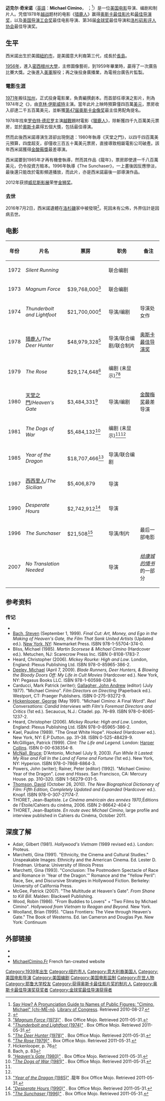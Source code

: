 {{noteTA
|T=zh-hk:米高·契敏奴;zh-tw:麥可·西米諾;zh-cn:迈克尔·奇米诺;
|1=zh-hk:契敏奴;zh-tw:西米諾;zh-cn:奇米诺;
}}
{{Infobox entertainer
|type = 導演
|name=迈克尔·奇米诺<br />{{small|Michael Cimino}}
| birth_date = {{birth date|1939|02|3}}
|birth_place= {{flag|United States|1912}}[[纽约州|纽约州]][[纽约|纽约]]
| death_date = {{death date and age|2016|07|02|1939|2|3}}
|death_place = {{USA}}[[加州|加州]][[比佛利山_(加利福尼亞州)|比佛利山]]
|education=[[耶魯大學|耶魯大學]]<br/><small>（繪畫美術學士，1961年；<br/>繪畫美術碩士，1963年）</small>
|occupation={{hlist|電影導演|製片|編劇|作家}}
|years_active=1974年－1996年（導演）}}

'''迈克尔·奇米诺'''（[[英語|英語]]：'''Michael Cimino'''，{{IPAc-en|tʃ|ɪ|ˈ|m|iː|n|oʊ}} {{respell|chi|MEE|noh}}；<ref>[http://www.loc.gov/nls/other/sayhow.html#c {{Wayback|url=http://www.loc.gov/nls/other/sayhow.html#c |date=20170701163007 }} Say How? A Pronunciation Guide to Names of Public Figures: "Cimino, Michael" [chi-MĒ-nō]. [[Library_of_Congress|Library of Congress]]. Retrieved 2010-08-27.</ref>{{bd|1939年|2月3日|2016年|7月2日|catIdx=Cimino}}）是一位[[美国电影|美国电影]]导演、编剧和制片人。凭借1978年[[越战|越战]]题材的电影《[[猎鹿人|猎鹿人]]》赢得[[奥斯卡最佳影片|奥斯卡最佳影片]]和[[奥斯卡最佳导演奖|最佳导演奖]]，以及[[美国导演工会奖|美国导演工会奖]]最佳电影导演、第36届[[金球奖|金球奖]]最佳导演和[[洛杉矶影评人协会|洛杉矶影评人协会]]最佳导演奖。

==生平==
西米諾出生於美國[[紐約市|紐約市]]，是美國意大利裔第三代，成長於[[長島|長島]]。

[[1956年|1956年]]，進入[[密西根州大學|密西根州大學]]，主修圖像藝術，到1959年畢業時，贏得了一次廣告比賽大獎。之後進入[[美軍|美軍]]服役；再之後投身廣播業，為電視台廣告片監製。

===電影生涯===
[[1971年|1971年]]搬往[[加州|加州]]，正式投身電影業，負責編撰劇本。而首部任導演之影片，則為1974年之《{{tsl|en|Thunderbolt and Lightfoot|沖天炮與飛毛腿}}》，由[[克林·伊斯威特|克林·伊斯威特]]主演。當年此片上映時預算僅四百萬[[美元|美元]]，票房收入卻達二千五百萬美元，並斬獲[[第47届奥斯卡金像奖|第47届奥斯卡金像奖]]最主佳男配角提名。

1978年找來[[罗伯特·德尼罗|罗伯特·德尼罗]]主演[[越戰|越戰]]題材電影《[[獵鹿人|獵鹿人]]》，除斬獲四千九百萬美元票房，並於[[奧斯卡|奧斯卡]]贏得五個大獎，包括最佳導演。

然而此後西米諾導演生涯卻出現倒退：1980年執導《天堂之門》，以四千四百萬美元預算，四度超支，卻僅收三百五十萬美元票房，直接導致相屬電影公司破產。該年西米諾獲得[[金酸莓獎|金酸莓獎]]最差導演。

西米諾要到1985年才再有機會執導，然而其作品《龍年》，票房即使達一千八百萬美元，仍令投資方賠本。1996年執導《The Sunchaser》，一上畫後因反應慘淡，最後還只能改於電影頻道播放，而此片，亦是西米諾最後一部導演作品。

2012年获颁[[威尼斯影展|威尼斯影展]]荣誉[[金狮奖|金狮奖]]。

===去世===
2016年7月2日，西米諾遺體在[[洛杉磯|洛杉磯]]家中被發現<ref name="bbc20160703">{{cite news|title=經典越戰電影《獵鹿人》導演西米諾逝世|url=http://www.bbc.com/zhongwen/trad/world/2016/07/160703_filmmaker_michael_cimino_death|accessdate=2016-07-03|agency=[[BBC中文網|BBC中文網]]|date=2016-07-03|archive-date=2019-12-14|archive-url=https://web.archive.org/web/20191214064916/https://www.bbc.com/zhongwen/trad/world/2016/07/160703_filmmaker_michael_cimino_death|dead-url=no}}</ref>。死因未有公佈，外界估計是因病去世。

==电影==
{| class="wikitable sortable"
|-
! 年份
! 片名
! 票房
! 职务
! class="unsortable" | 备注
|-
|1972
|''Silent Running''
|<!-- N/A -->
|联合编剧
|
|-
|1973
|''Magnum Force''
|$39,768,000<ref>[http://www.boxofficemojo.com/movies/?id=magnumforce.htm "''Magnum Force'' (1973)"] {{Wayback|url=http://www.boxofficemojo.com/movies/?id=magnumforce.htm |date=20190209180714 }}. Box Office Mojo. Retrieved 2011-05-31.</ref>
|联合编剧
|
|-
|1974
|''Thunderbolt and Lightfoot''
|$21,700,000<ref>[http://www.boxofficemojo.com/movies/?id=thunderboltandlightfoot.htm "''Thunderbolt and Lightfoot'' (1974)"] {{Wayback|url=http://www.boxofficemojo.com/movies/?id=thunderboltandlightfoot.htm |date=20170911061308 }}. Box Office Mojo. Retrieved 2011-05-31.</ref>
|导演/编剧
|导演处女作
|-
|1978
|[[猎鹿人|猎鹿人]]/''The Deer Hunter''
|$48,979,328<ref>[http://www.boxofficemojo.com/movies/?id=deerhunter.htm "''The Deer Hunter'' (1978)"] {{Wayback|url=http://www.boxofficemojo.com/movies/?id=deerhunter.htm |date=20151016122539 }}. Box Office Mojo. Retrieved 2011-05-31.</ref>
|导演/联合编剧/联合制片
|[[奥斯卡最佳导演奖|奥斯卡最佳导演奖]]
|-
|1979
|''The Rose''
|$29,174,648<ref>[http://www.boxofficemojo.com/movies/?id=rose.htm "''The Rose'' (1979)"] {{Wayback|url=http://www.boxofficemojo.com/movies/?id=rose.htm |date=20190107181000 }}. Box Office Mojo. Retrieved 2011-05-31.</ref>
|编剧 (未显示)<ref name=Hickenlooper-76>Hickenlooper, p. 76</ref><ref name=Bach-83>Bach, p. 83</ref>
|
|-
|1980
|[[天堂之門_(電影)|天堂之門]]/''Heaven's Gate''
|$3,484,331<ref>[http://www.boxofficemojo.com/movies/?id=heavensgate.htm "''Heaven<nowiki>'</nowiki>s Gate'' (1980)"] {{Wayback|url=http://www.boxofficemojo.com/movies/?id=heavensgate.htm |date=20190816033934 }}. Box Office Mojo. Retrieved 2011-05-31.</ref>
|导演/编剧
|[[金酸梅奖|金酸梅奖]]最差导演
|-
|1981
|''The Dogs of War''
|$5,484,132<ref>[http://www.boxofficemojo.com/movies/?id=dogsofwar.htm "''The Dogs of War'' (1981)"] {{Wayback|url=http://www.boxofficemojo.com/movies/?id=dogsofwar.htm |date=20180722070144 }}. Box Office Mojo. Retrieved 2011-05-31.</ref>
|编剧 (未显示)<ref name=Hickenlooper-76/><ref name=Bach-83/>
|
|-
|1985
|''Year of the Dragon''
|$18,707,466<ref>[http://www.boxofficemojo.com/movies/?id=yearofthedragon.htm "''Year of the Dragon'' (1985)"] {{Wayback|url=http://www.boxofficemojo.com/movies/?id=yearofthedragon.htm |date=20090727071643 }}.龍年 Box Office Mojo. Retrieved 2011-05-31.</ref>
|导演/联合编剧
|
|-
|1987
|[[西西里人#改编电影|西西里人]]/''The Sicilian''
|$5,406,879
|导演
|
|-
|1990
|''Desperate Hours''
|$2,742,912<ref name=DH>[http://www.boxofficemojo.com/movies/?id=desperatehours.htm "''Desperate Hours'' (1990)"] {{Wayback|url=http://www.boxofficemojo.com/movies/?id=desperatehours.htm |date=20181005030732 }}. Box Office Mojo. Retrieved 2011-05-31.</ref>
|导演
|
|-
|1996
|''The Sunchaser''
|$21,508<ref name=TS>[http://www.boxofficemojo.com/movies/?id=sunchaser.htm "''The Sunchaser'' (1996)"] {{Wayback|url=http://www.boxofficemojo.com/movies/?id=sunchaser.htm |date=20181001182151 }}. Box Office Mojo. Retrieved 2011-05-31.</ref>
|导演/制片
|最后一部电影
|-
|2007
|''No Translation Needed''
|<!-- N/A -->
|导演
| ''[[给康城的情书|给康城的情书]]'' 的一部分
|}

==参考资料==
{{Reflist}}

===传记===
<div style="{{column-count|2}}">
*{{Cite book|last=Andrews |first=Nigel |authorlink=Nigel Andrews |origyear=August 11, 1983 |chapter=Michael Cimino
|title=Talking Films: The Best of the Guardian Film Lectures 
|url=https://archive.org/details/talkingfilmsbest0000unse |year=1991
|editor=Andrew Britton
|edition=Hardcover
|location= London, England
|publisher=Fourth Estate Ltd
|pages= [https://archive.org/details/talkingfilmsbest0000unse/page/245 245]–266
|isbn= 1-872180-17-5}}
*[[Steven_Bach|Bach, Steven]] (September 1, 1999). ''Final Cut: Art, Money, and Ego in the Making of Heaven's Gate, the Film That Sank United Artists'' (Updated ed.). [[New_York,_NY|New York, NY]]: Newmarket Press. ISBN 978-1-55704-374-0.
*Bliss, Michael (1985). ''Martin Scorsese & Michael Cimino'' (Hardcover ed.). Metuchen, NJ: Scarecrow Press Inc. ISBN 0-8108-1783-7.
*Heard, Christopher (2006). ''Mickey Rourke: High and Low''. London, England: Plexus Publishing Ltd. ISBN 978-0-85965-386-2.
*[[Michael_Deeley|Deeley, Michael]] (April 7, 2009). ''Blade Runners, Deer Hunters, & Blowing the Bloody Doors Off: My Life in Cult Movies'' (Hardcover ed.). New York, NY: Pegasus Books LLC. ISBN 978-1-60598-038-6.
*Carducci, Mark Patrick (writer); [[John_Andrew_Gallagher|Gallagher, John Andrew]] (editor) (July 1977). "Michael Cimino". ''Film Directors on Directing'' (Paperback ed.). Westport, CT: Praeger Publishers. ISBN 0-275-93272-9.<!-- The book was published in 1989 but the interview on Cimino took place in July 1977. The reference is for the date of the interview. -->
*[[George_Hickenlooper|Hickenlooper, George]] (May 1991). "Michael Cimino: A Final Word". ''Reel Conversations: Candid Interviews with Film's Foremost Directors and Critics'' (1st ed.). Secaucus, N.J.: Citadel. pp. 76–89. ISBN 978-0-8065-1237-2.
*Heard, Christopher (2006). ''Mickey Rourke: High and Low''. London, England: Plexus Publishing Ltd. ISBN 978-0-85965-386-2.
*Kael, Pauline (1989). "The Great White Hope". ''Hooked'' (Hardcover ed.). New York, NY: E.P Dutton. pp. 31–38. ISBN 0-525-48429-9.
*McGilligan, Patrick (1999). ''Clint: The Life and Legend''. London: [[Harper_Collins|Harper Collins]]. ISBN 0-00-638354-8.
*[[Bruce_McNall|McNall, Bruce]]; D'Antonio, Michael (July 9, 2003). ''Fun While It Lasted: My Rise and Fall In the Land of Fame and Fortune'' (1st ed.). New York, NY: Hyperion. ISBN 978-0-7868-6864-3.
*Powers, John (writer); Rainer, Peter (editor) (1992). "Michael Cimino: Year of the Dragon". ''Love and Hisses''. San Francisco, CA: Mercury House. pp. 310–320. ISBN 1-56279-031-5.
*[[David_Thomson_(film_critic)|Thomson, David]] (October 26, 2010). ''The New Biographical Dictionary of Film: Fifth Edition, Completely Updated and Expanded'' (Hardcover ed.). Knopf. ISBN 978-0-307-27174-7.
*THORET, Jean-Baptiste. ''Le Cinéma américain des années 1970'',Éditions de l'Étoile/Cahiers du cinéma, 2006. ISBN 2-86642-404-2
*THORET, Jean-Baptiste. ''En route avec Michael Cimino'', large profile and interview published in Cahiers du Cinéma, October 2011.
</div>

==深度了解==
*Adair, Gilbert (1981). ''Hollywood's Vietnam'' (1989 revised ed.). London: Proteus.
*Marchetti, Gina (1991). "Ethnicity, the Cinema and Cultural Studies." Unspeakable Images: Ethnicity and the American Cinema. Ed. Lester D. Friedman. Urbana: University of Illinois Press
*Marchetti, Gina (1993). "Conclusion: The Postmodern Spectacle of Race and Romance in 'Year of the Dragon.'" Romance and the "Yellow Peril": Race, Sex, and Discursive Strategies in Hollywood Fiction. Berkeley: University of California Press.
*McGee, Patrick (2007). "The Multitude at Heaven's Gate". ''From Shane to Kill Bill''. Malden: Blackwell Publishing.
*Wood, Robin (1986). "From Buddies to Lovers" + "Two Films by Michael Cimino". ''Hollywood from Vietnam to Reagan and Beyond''. New York.
*Woolland, Brian (1995). "Class Frontiers: The View through Heaven's Gate." The Book of Westerns. Ed. Ian Cameron and Douglas Pye. New York: Continuum

==外部链接==
*{{IMDb name|1047}}
*{{douban people|1004772}}
*[http://www.michaelcimino.fr/ MichaelCimino.Fr] {{Wayback|url=http://www.michaelcimino.fr/ |date=20090628014918 }} French fan-created website
{{奥斯卡最佳导演奖}}
{{金球奖最佳导演}}
{{導演協會獎最佳導演}}
{{洛杉磯影評人協會獎最佳導演}}
{{Authority control}}

{{DEFAULTSORT:Cimino, Michael}}
[[Category:1939年出生|Category:1939年出生]]
[[Category:纽约市人|Category:纽约市人]]
[[Category:意大利裔美国人|Category:意大利裔美国人]]
[[Category:美国电影导演|Category:美国电影导演]]
[[Category:美国编剧|Category:美国编剧]]
[[Category:美国电影监制|Category:美国电影监制]]
[[Category:在世人物|Category:在世人物]]
[[Category:耶鲁大学校友|Category:耶鲁大学校友]]
[[Category:获得奥斯卡最佳影片奖的制片人|Category:获得奥斯卡最佳影片奖的制片人]]
[[Category:奥斯卡最佳导演奖获奖者|Category:奥斯卡最佳导演奖获奖者]]
[[Category:金球奖最佳导演获得者|Category:金球奖最佳导演获得者]]